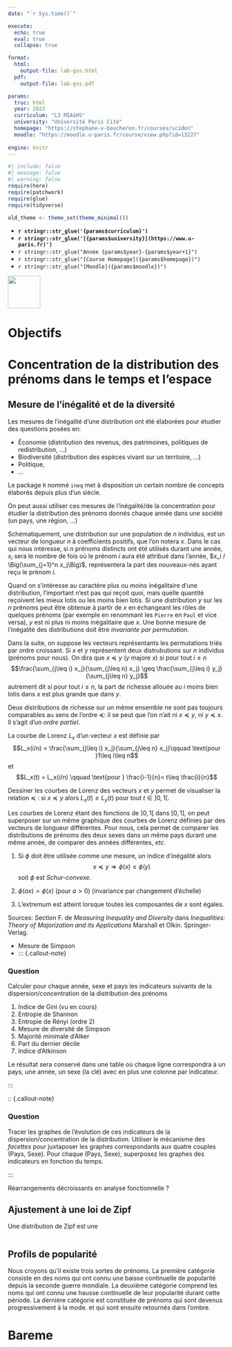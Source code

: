 ```yaml
---
date: "`r Sys.time()`"

execute:
  echo: true
  eval: true
  collapse: true

format:
  html:
    output-file: lab-gss.html
  pdf:
    output-file: lab-gss.pdf

params:
  truc: html
  year: 2023 
  curriculum: "L3 MIASHS"
  university: "Université Paris Cité"
  homepage: "https://stephane-v-boucheron.fr/courses/scidon"
  moodle: "https://moodle.u-paris.fr/course/view.php?id=13227"
  
engine: knitr
---
```



```r
#| include: false
#| message: false
#| warning: false
require(here)
require(patchwork)
require(glue)
require(tidyverse)

old_theme <- theme_set(theme_minimal())
```

::: {layout="[80,20]"}

::: {#first-column}



- **`r stringr::str_glue('{params$curriculum}')`**
- **`r stringr::str_glue('[{params$university}](https://www.u-paris.fr)')`**
- `r stringr::str_glue("Année {params$year}-{params$year+1}")`
- `r stringr::str_glue("[Course Homepage]({params$homepage})")`  
- `r stringr::str_glue("[Moodle]({params$moodle})")`

::: 

::: {#second-column}
![](./IMG/UniversiteParis_monogramme_couleur_RVB.png){align="right" style="size:50px;" width=75}
:::

:::


# Objectifs

# Concentration de la distribution des prénoms dans le temps et l'espace

## Mesure de l'inégalité et de la diversité

Les mesures de l'inégalité d'une distribution ont été élaborées pour étudier des questions posées en:

- Économie (distribution des revenus, des patrimoines, politiques de redistribution, ...)
- Biodiversité  (distribution des espèces vivant sur un territoire, ...)
- Politique,
- ...

Le package `R` nommé `ineq` met à disposition un certain nombre de concepts élaborés depuis plus d'un siècle. 

On peut aussi utiliser ces mesures de l'inégalité/de la concentration pour étudier la distribution des prénoms donnés chaque année dans une société (un pays, une région, ...)

Schématiquement, une distribution sur une population de $n$ individus, est un vecteur de longueur $n$ à coefficients positifs, que l'on notera $x$. Dans le cas qui nous intéresse, si $n$ prénoms distincts ont été utilisés durant une année, $x_i$ sera le nombre de fois où le prénom $i$ aura été attribué dans l'année, $x_i / \Big(\sum_{j=1}^n x_j\Big)$, représentera la part des nouveaux-nés ayant reçu le prénom $i$. 

Quand on s'intéresse au caractère plus ou moins inégalitaire d'une distribution, l'important n'est pas qui reçoit quoi, mais quelle quantité reçoivent les mieux lotis ou les moins bien lotis. Si une distribution $y$ sur les $n$ prénoms  peut être obtenue à partir de $x$ en échangeant les rôles de quelques prénoms (par exemple en renommant les `Pierre`  en `Paul` et vice versa), $y$ est ni  plus ni moins inégalitaire que $x$. Une bonne mesure de l'inégalité des distributions doit être *invariante par permutation*. 

Dans la suite, on suppose les vecteurs représentants les permutations triés par ordre croissant. Si $x$ et $y$ représentent deux distrubutions sur $n$ individus (prénoms pour nous). On dira que $x ≼ y$ ($y$ majore $x$) si pour tout $i\leq n$ 
$$\frac{\sum_{j\leq i} x_j}{\sum_{j\leq n}   x_j} \geq  \frac{\sum_{j\leq i} y_j}{\sum_{j\leq n} y_j}$$
autrement dit si pour tout $i\leq n$, la part de richesse allouée au $i$ moins bien lotis dans $x$ est plus grande que dans $y$. 

Deux distributions de richesse sur un même ensemble ne sont pas toujours comparables au sens de l'ordre $\preceq$: il se peut que l'on n'ait ni $x \preceq y$, ni $y \preceq x$. Il s'agit d'un  *ordre partiel*.

La courbe de Lorenz $L_x$ d'un vecteur $x$ est définie par 
$$L_x(i/n) = \frac{\sum_{j\leq i} x_j}{\sum_{j\leq n}   x_j}\qquad \text{pour }1\leq i\leq n$$
et 
$$L_x(t) = L_x(i/n) \qquad \text{pour } \frac{i-1}{n}< t\leq \frac{i}{n}$$

Dessiner les courbes de Lorenz des vecteurs $x$ et $y$ permet de visualiser la relation $\preceq$ : si $x \preceq y$ alors $L_x(t) \geq L_y(t)$ pour tout $t \in ]0,1[$.    

Les courbes de Lorenz étant des fonctions de $]0,1[$ dans $[0,1]$, on peut superposer sur un même graphique des courbes de Lorenz définies par des vecteurs de longueur différentes. 
Pour nous, cela permet de comparer les distributions de prénoms des deux sexes dans 
un même pays durant une même année, de comparer des années différentes, *etc*.


1. Si $\phi$ doit être utilisée comme une mesure, un indice d'inégalité alors
$$x \preceq y \Longrightarrow  \phi(x) \leq \phi(y)$$
soit $\phi$ est *Schur-convexe*.

1. $\phi(ax) = \phi(x)$ (pour $a>0$) (invariance par changement d'échelle)

2. L'extremum est atteint lorsque toutes les composantes de $x$ sont égales.

Sources: Section F. de  *Measuring Inequality and Diversity* dans *Inequalities: Theory of Majorization and its Applications* Marshall et Olkin. Springer-Verlag.

- Mesure de Simpson
- 
::: {.callout-note}

### Question

Calculer pour chaque année, sexe et pays les indicateurs suivants de la dispersion/concentration de la distribution  des prénoms

1. Indice de Gini (vu en cours)
1. Entropie de Shannon 
1. Entropie de Rényi (ordre 2)
1. Mesure de diversité de Simpson 
1. Majorité minimale d'Alker
1. Part du dernier décile
1. Indice d'Atkinson

Le résultat sera conservé dans une table où chaque ligne correspondra à un pays, une année, un sexe (la clé) avec en plus une colonne par indicateur. 

:::

:: {.callout-note}

### Question

Tracer les graphes de l'évolution de ces indicateurs de la dispersion/concentration de la distribution. Utiliser  le mécanisme des *facettes* 
pour juxtaposer les graphes correspondants aux quatre couples (Pays, Sexe). Pour chaque (Pays, Sexe), superposez les graphes des indicateurs en fonction du 
temps.

:::

::: {.content-visible when-profile="solution"}

Réarrangements décroissants en analyse fonctionnelle ?

:::

## Ajustement à une loi de Zipf

Une distribution de Zipf est une  

::::: {.content-visible when-profile="solution"}  

```r

```

:::::


## Profils de popularité

Nous croyons qu'il existe trois sortes de prénoms. La première catégorie
consiste en des noms qui ont connu une baisse continuelle de popularité depuis la  seconde guerre mondiale. La deuxième catégorie comprend les noms qui ont connu une hausse continuelle de leur popularité durant cette période. La dernière catégorie est constituée de prénoms qui sont devenus progressivement à la mode. et qui sont ensuite retournés dans l'ombre.

# Bareme
